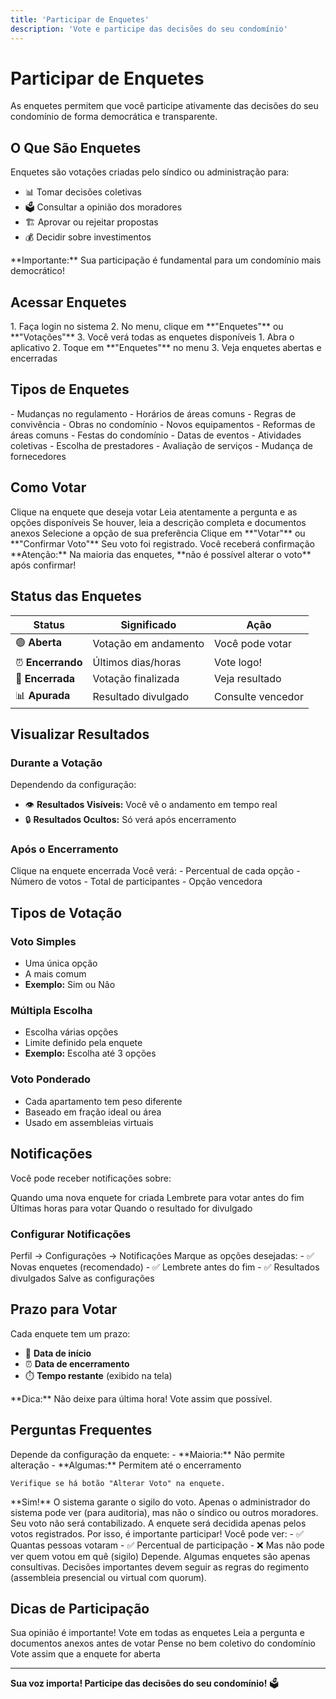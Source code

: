 ```yaml
---
title: 'Participar de Enquetes'
description: 'Vote e participe das decisões do seu condomínio'
---
```


# Participar de Enquetes

As enquetes permitem que você participe ativamente das decisões do seu condomínio de forma democrática e transparente.

## O Que São Enquetes

Enquetes são votações criadas pelo síndico ou administração para:
- 📊 Tomar decisões coletivas
- 🗳️ Consultar a opinião dos moradores
- 🏗️ Aprovar ou rejeitar propostas
- 💰 Decidir sobre investimentos

<Info>
  **Importante:** Sua participação é fundamental para um condomínio mais democrático!
</Info>

## Acessar Enquetes

<Tabs>
  <Tab title="Pelo Site">
    1. Faça login no sistema
    2. No menu, clique em **"Enquetes"** ou **"Votações"**
    3. Você verá todas as enquetes disponíveis
  </Tab>
  
  <Tab title="Pelo App">
    1. Abra o aplicativo
    2. Toque em **"Enquetes"** no menu
    3. Veja enquetes abertas e encerradas
  </Tab>
</Tabs>

## Tipos de Enquetes

<CardGroup cols={2}>
  <Card title="Decisões Administrativas" icon="building">
    - Mudanças no regulamento
    - Horários de áreas comuns
    - Regras de convivência
  </Card>
  
  <Card title="Melhorias e Reformas" icon="wrench">
    - Obras no condomínio
    - Novos equipamentos
    - Reformas de áreas comuns
  </Card>
  
  <Card title="Eventos" icon="calendar-days">
    - Festas do condomínio
    - Datas de eventos
    - Atividades coletivas
  </Card>
  
  <Card title="Prestadores" icon="handshake">
    - Escolha de prestadores
    - Avaliação de serviços
    - Mudança de fornecedores
  </Card>
</CardGroup>

## Como Votar

<Steps>
  <Step title="Acesse a Enquete">
    Clique na enquete que deseja votar
  </Step>
  
  <Step title="Leia a Pergunta">
    Leia atentamente a pergunta e as opções disponíveis
  </Step>
  
  <Step title="Veja os Detalhes">
    Se houver, leia a descrição completa e documentos anexos
  </Step>
  
  <Step title="Escolha Sua Opção">
    Selecione a opção de sua preferência
  </Step>
  
  <Step title="Confirme">
    Clique em **"Votar"** ou **"Confirmar Voto"**
  </Step>
  
  <Step title="Pronto!">
    Seu voto foi registrado. Você receberá confirmação
  </Step>
</Steps>

<Warning>
  **Atenção:** Na maioria das enquetes, **não é possível alterar o voto** após confirmar!
</Warning>

## Status das Enquetes

| Status | Significado | Ação |
|--------|-------------|------|
| 🟢 **Aberta** | Votação em andamento | Você pode votar |
| ⏰ **Encerrando** | Últimos dias/horas | Vote logo! |
| 🔴 **Encerrada** | Votação finalizada | Veja resultado |
| 📊 **Apurada** | Resultado divulgado | Consulte vencedor |

## Visualizar Resultados

### Durante a Votação

Dependendo da configuração:
- 👁️ **Resultados Visíveis:** Você vê o andamento em tempo real
- 🔒 **Resultados Ocultos:** Só verá após encerramento

### Após o Encerramento

<Steps>
  <Step title="Acesse a Enquete">
    Clique na enquete encerrada
  </Step>
  
  <Step title="Veja os Resultados">
    Você verá:
    - Percentual de cada opção
    - Número de votos
    - Total de participantes
    - Opção vencedora
  </Step>
</Steps>

## Tipos de Votação

### Voto Simples

- Uma única opção
- A mais comum
- **Exemplo:** Sim ou Não

### Múltipla Escolha

- Escolha várias opções
- Limite definido pela enquete
- **Exemplo:** Escolha até 3 opções

### Voto Ponderado

- Cada apartamento tem peso diferente
- Baseado em fração ideal ou área
- Usado em assembleias virtuais

## Notificações

Você pode receber notificações sobre:

<CardGroup cols={2}>
  <Card title="Nova Enquete" icon="bell">
    Quando uma nova enquete for criada
  </Card>
  
  <Card title="Lembrete" icon="clock">
    Lembrete para votar antes do fim
  </Card>
  
  <Card title="Encerrando" icon="hourglass-end">
    Últimas horas para votar
  </Card>
  
  <Card title="Resultado" icon="chart-simple">
    Quando o resultado for divulgado
  </Card>
</CardGroup>

### Configurar Notificações

<Steps>
  <Step title="Acesse Configurações">
    Perfil → Configurações → Notificações
  </Step>
  
  <Step title="Enquetes">
    Marque as opções desejadas:
    - ✅ Novas enquetes (recomendado)
    - ✅ Lembrete antes do fim
    - ✅ Resultados divulgados
  </Step>
  
  <Step title="Salve">
    Salve as configurações
  </Step>
</Steps>

## Prazo para Votar

Cada enquete tem um prazo:
- 📅 **Data de início**
- ⏰ **Data de encerramento**
- ⏱️ **Tempo restante** (exibido na tela)

<Tip>
  **Dica:** Não deixe para última hora! Vote assim que possível.
</Tip>

## Perguntas Frequentes

<AccordionGroup>
  <Accordion title="Posso mudar meu voto?">
    Depende da configuração da enquete:
    - **Maioria:** Não permite alteração
    - **Algumas:** Permitem até o encerramento
    
    Verifique se há botão "Alterar Voto" na enquete.
  </Accordion>
  
  <Accordion title="Meu voto é secreto?">
    **Sim!** O sistema garante o sigilo do voto. Apenas o administrador do sistema pode ver (para auditoria), mas não o síndico ou outros moradores.
  </Accordion>
  
  <Accordion title="E se eu não votar?">
    Seu voto não será contabilizado. A enquete será decidida apenas pelos votos registrados. Por isso, é importante participar!
  </Accordion>
  
  <Accordion title="Posso ver quem votou?">
    Você pode ver:
    - ✅ Quantas pessoas votaram
    - ✅ Percentual de participação
    - ❌ Mas não pode ver quem votou em quê (sigilo)
  </Accordion>
  
  <Accordion title="A enquete vale como assembleia?">
    Depende. Algumas enquetes são apenas consultivas. Decisões importantes devem seguir as regras do regimento (assembleia presencial ou virtual com quorum).
  </Accordion>
</AccordionGroup>

## Dicas de Participação

<CardGroup cols={2}>
  <Card title="Participe Sempre" icon="check-to-slot">
    Sua opinião é importante! Vote em todas as enquetes
  </Card>
  
  <Card title="Leia Tudo" icon="book">
    Leia a pergunta e documentos anexos antes de votar
  </Card>
  
  <Card title="Vote Consciente" icon="brain">
    Pense no bem coletivo do condomínio
  </Card>
  
  <Card title="Não Deixe para Depois" icon="clock">
    Vote assim que a enquete for aberta
  </Card>
</CardGroup>

---

**Sua voz importa! Participe das decisões do seu condomínio!** 🗳️

